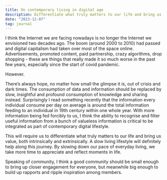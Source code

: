 ```yaml
---
title: On contemporary living in digital age
description: Differentiate what truly matters to our life and bring us value, both intrinsically and extrinsically. A slow living lifestyle will definitely help along this journey. By slowing down our pace of everyday living, we take more time to appreciate and reflect moments in life.
date: "2023-12-07"
tag: journal
---
```


I think the Internet we are facing nowadays is no longer the Internet we envisioned two decades ago. The boom (around 2000 to 2010) had passed and digital capitalism had taken over most of the space online. Advertisements, promoted content, paid partnership, crazy algorithms, drop shopping - these are things that really made it so much worse in the past few years, especially since the start of covid pandemic.

However.

There’s always hope, no matter how small the glimpse it is, out of crisis and dark times. The consumption of data and information should be replaced by slow, insightful and profound consumption of knowledge and sharing instead. Surprisingly I read something recently that the information every individual consume per day on average is around the total information feeding to an individual in 19th century within one whole year. With more information being fed forcibly to us, I think the ability to recognise and filter useful information from a bunch of valueless information is critical to be integrated as part of contemporary digital lifestyle.

This will require us to differentiate what truly matters to our life and bring us value, both intrinsically and extrinsically. A slow living lifestyle will definitely help along this journey. By slowing down our pace of everyday living, we take more time to appreciate and reflect moments in life.

Speaking of community, I think a good community should be small enough to bring up closer engagement for everyone, but meanwhile big enough to build up rapports and ripple inspiration among members.